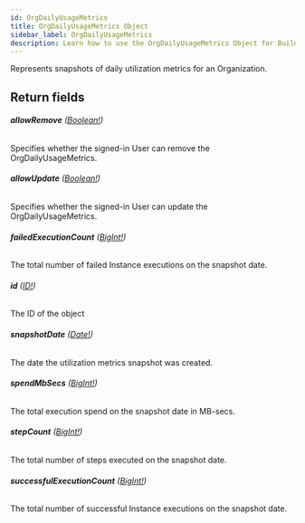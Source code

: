 ```yaml
---
id: OrgDailyUsageMetrics
title: OrgDailyUsageMetrics Object
sidebar_label: OrgDailyUsageMetrics
description: Learn how to use the OrgDailyUsageMetrics Object for Builder's API.
---
```


Represents snapshots of daily utilization metrics for an Organization.

## Return fields

###### <b>allowRemove</b> ([Boolean!](/self-managed/composer/builder/api/schema/scalar/Boolean.mdx))

Specifies whether the signed-in User can remove the OrgDailyUsageMetrics.

###### <b>allowUpdate</b> ([Boolean!](/self-managed/composer/builder/api/schema/scalar/Boolean.mdx))

Specifies whether the signed-in User can update the OrgDailyUsageMetrics.

###### <b>failedExecutionCount</b> ([BigInt!](/self-managed/composer/builder/api/schema/scalar/BigInt.mdx))

The total number of failed Instance executions on the snapshot date.

###### <b>id</b> ([ID!](/self-managed/composer/builder/api/schema/scalar/ID.mdx))

The ID of the object

###### <b>snapshotDate</b> ([Date!](/self-managed/composer/builder/api/schema/scalar/Date.mdx))

The date the utilization metrics snapshot was created.

###### <b>spendMbSecs</b> ([BigInt!](/self-managed/composer/builder/api/schema/scalar/BigInt.mdx))

The total execution spend on the snapshot date in MB-secs.

###### <b>stepCount</b> ([BigInt!](/self-managed/composer/builder/api/schema/scalar/BigInt.mdx))

The total number of steps executed on the snapshot date.

###### <b>successfulExecutionCount</b> ([BigInt!](/self-managed/composer/builder/api/schema/scalar/BigInt.mdx))

The total number of successful Instance executions on the snapshot date.
